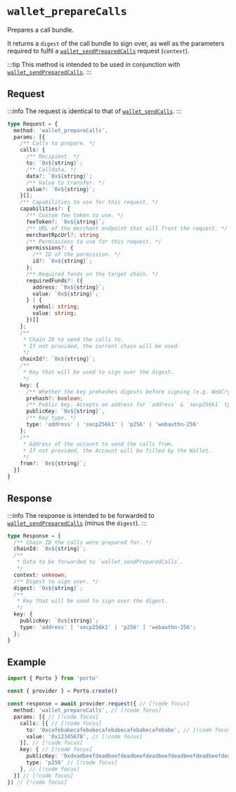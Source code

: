 # `wallet_prepareCalls`

Prepares a call bundle.

It returns a `digest` of the call bundle to sign over, as well as the parameters required to fulfil a [`wallet_sendPreparedCalls`](/sdk/rpc/wallet_sendPreparedCalls) request (`context`).

:::tip
This method is intended to be used in conjunction with [`wallet_sendPreparedCalls`](/sdk/rpc/wallet_sendPreparedCalls).
:::

## Request

:::info
The request is identical to that of [`wallet_sendCalls`](/sdk/rpc/wallet_sendCalls).
:::

```ts
type Request = {
  method: 'wallet_prepareCalls',
  params: [{
    /** Calls to prepare. */
    calls: {
      /** Recipient. */
      to: `0x${string}`;
      /** Calldata. */
      data?: `0x${string}`;
      /** Value to transfer. */
      value?: `0x${string}`;
    }[];
    /** Capabilities to use for this request. */
    capabilities?: {
      /** Custom fee token to use. */
      feeToken?: `0x${string}`;
      /** URL of the merchant endpoint that will front the request. */
      merchantRpcUrl?: string
      /** Permissions to use for this request. */
      permissions?: {
        /** ID of the permission. */
        id?: `0x${string}`;
      };
      /** Required funds on the target chain. */
      requiredFunds?: ({
        address: `0x${string}`;
        value: `0x${string}`;
      } | {
        symbol: string;
        value: string;
      })[]
    };
    /** 
     * Chain ID to send the calls to.
     * If not provided, the current chain will be used.
     */
    chainId?: `0x${string}`;
    /**
     * Key that will be used to sign over the digest.
     */
    key: {
      /** Whether the key prehashes digests before signing (e.g. WebCrypto P256). */
      prehash?: boolean;
      /** Public key. Accepts an address for `address` & `secp256k1` types. */
      publicKey: `0x${string}`,
      /** Key type. */
      type: 'address' | 'secp256k1' | 'p256' | 'webauthn-256'
    };
    /** 
     * Address of the account to send the calls from.
     * If not provided, the Account will be filled by the Wallet.
     */
    from?: `0x${string}`;
  }]
}
```

## Response

:::info
The response is intended to be forwarded to [`wallet_sendPreparedCalls`](/sdk/rpc/wallet_sendPreparedCalls) (minus the `digest`).
:::

```ts
type Response = {
  /** Chain ID the calls were prepared for. */
  chainId: `0x${string}`;
  /** 
   * Data to be forwarded to `wallet_sendPreparedCalls`.
   */
  context: unknown;
  /** Digest to sign over. */
  digest: `0x${string}`;
  /**
   * Key that will be used to sign over the digest.
   */
  key: {
    publicKey: `0x${string}`;
    type: 'address' | 'secp256k1' | 'p256' | 'webauthn-256';
  };
}
```

## Example

```ts twoslash
import { Porto } from 'porto'

const { provider } = Porto.create()

const response = await provider.request({ // [!code focus]
  method: 'wallet_prepareCalls', // [!code focus]
  params: [{ // [!code focus]
    calls: [{ // [!code focus]
      to: '0xcafebabecafebabecafebabecafebabecafebabe', // [!code focus]
      value: '0x12345678', // [!code focus]
    }], // [!code focus]
    key: { // [!code focus]
      publicKey: '0xdeadbeefdeadbeefdeadbeefdeadbeefdeadbeefdeadbeefdeadbeefdeadbeef', // [!code focus]
      type: 'p256' // [!code focus]
    }, // [!code focus]
  }] // [!code focus]
}) // [!code focus]
```
